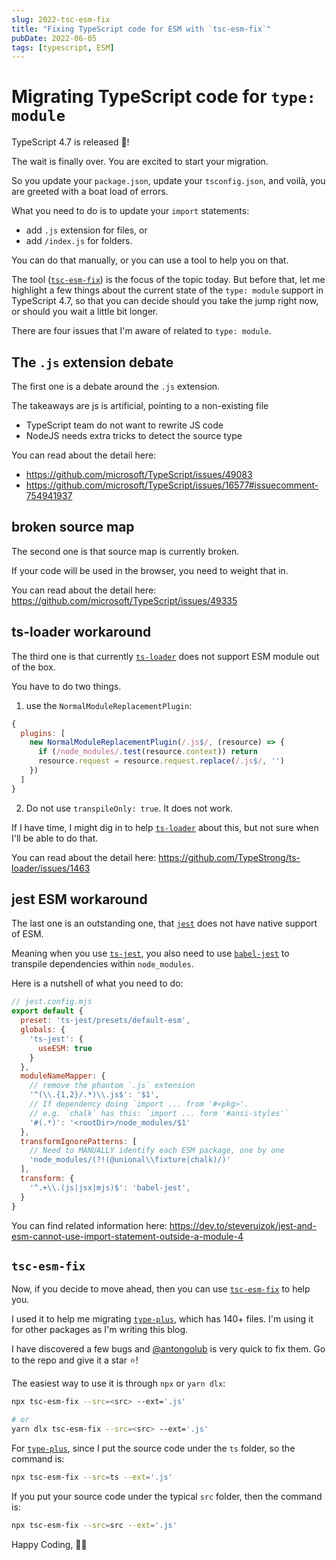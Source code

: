 ```yaml
---
slug: 2022-tsc-esm-fix
title: "Fixing TypeScript code for ESM with `tsc-esm-fix`"
pubDate: 2022-06-05
tags: [typescript, ESM]
---
```


# Migrating TypeScript code for `type: module`

TypeScript 4.7 is released 🎉!

The wait is finally over.
You are excited to start your migration.

So you update your `package.json`,
update your `tsconfig.json`,
and voilà, you are greeted with a boat load of errors.

What you need to do is to update your `import` statements:

- add `.js` extension for files, or
- add `/index.js` for folders.

You can do that manually,
or you can use a tool to help you on that.

The tool ([`tsc-esm-fix`]) is the focus of the topic today.
But before that,
let me highlight a few things about the current state of the `type: module` support in TypeScript 4.7,
so that you can decide should you take the jump right now,
or should you wait a little bit longer.

There are four issues that I'm aware of related to `type: module`.

## The `.js` extension debate

The first one is a debate around the `.js` extension.

The takeaways are
js is artificial, pointing to a non-existing file
- TypeScript team do not want to rewrite JS code
- NodeJS needs extra tricks to detect the source type

You can read about the detail here:

- https://github.com/microsoft/TypeScript/issues/49083
- https://github.com/microsoft/TypeScript/issues/16577#issuecomment-754941937

## broken source map

The second one is that source map is currently broken.

If your code will be used in the browser,
you need to weight that in.

You can read about the detail here: https://github.com/microsoft/TypeScript/issues/49335

## ts-loader workaround

The third one is that currently [`ts-loader`] does not support ESM module out of the box.

You have to do two things.

1. use the `NormalModuleReplacementPlugin`:

```js
{
  plugins: [
    new NormalModuleReplacementPlugin(/.js$/, (resource) => {
      if (/node_modules/.test(resource.context)) return
      resource.request = resource.request.replace(/.js$/, '')
    })
  ]
}
```

2. Do not use `transpileOnly: true`. It does not work.

If I have time, I might dig in to help [`ts-loader`] about this,
but not sure when I'll be able to do that.

You can read about the detail here: https://github.com/TypeStrong/ts-loader/issues/1463

## jest ESM workaround

The last one is an outstanding one,
that [`jest`] does not have native support of ESM.

Meaning when you use [`ts-jest`], you also need to use [`babel-jest`] to transpile dependencies within `node_modules`.

Here is a nutshell of what you need to do:

```js
// jest.config.mjs
export default {
  preset: 'ts-jest/presets/default-esm',
  globals: {
    'ts-jest': {
      useESM: true
    }
  },
  moduleNameMapper: {
    // remove the phantom `.js` extension
    '^(\\.{1,2}/.*)\\.js$': '$1',
    // If dependency doing `import ... from '#<pkg>'.
    // e.g. `chalk` has this: `import ... form '#ansi-styles'`
    '#(.*)': '<rootDir>/node_modules/$1'
  },
  transformIgnorePatterns: [
    // Need to MANUALLY identify each ESM package, one by one
    'node_modules/(?!(@unional\\fixture|chalk)/)'
  ],
  transform: {
    '^.+\\.(js|jsx|mjs)$': 'babel-jest',
  }
}
```

You can find related information here: https://dev.to/steveruizok/jest-and-esm-cannot-use-import-statement-outside-a-module-4

## `tsc-esm-fix`

Now, if you decide to move ahead,
then you can use [`tsc-esm-fix`] to help you.

I used it to help me migrating [`type-plus`], which has 140+ files.
I'm using it for other packages as I'm writing this blog.

I have discovered a few bugs and [@antongolub] is very quick to fix them.
Go to the repo and give it a star ⭐!

The easiest way to use it is through `npx` or `yarn dlx`:

```sh
npx tsc-esm-fix --src=<src> --ext='.js'

# or
yarn dlx tsc-esm-fix --src=<src> --ext='.js'
```

For [`type-plus`], since I put the source code under the `ts` folder,
so the command is:

```sh
npx tsc-esm-fix --src=ts --ext='.js'
```

If you put your source code under the typical `src` folder,
then the command is:

```sh
npx tsc-esm-fix --src=src --ext='.js'
```

Happy Coding, 🧑‍💻

[@antongolub]: https://github.com/antongolub
[`babel-jest`]: https://github.com/facebook/jest#using-babel
[`jest`]: http://facebook.github.io/jest/
[`ts-jest`]: https://kulshekhar.github.io/ts-jest/
[`ts-loader`]: https://github.com/TypeStrong/ts-loader
[`tsc-esm-fix`]: https://github.com/antongolub/tsc-esm-fix
[`type-plus`]: https://github.com/unional/type-plus
